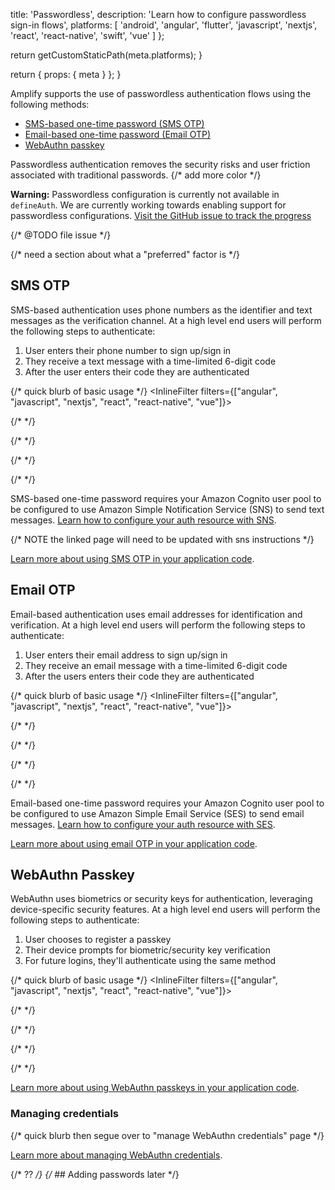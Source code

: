 
  title: 'Passwordless',
  description: 'Learn how to configure passwordless sign-in flows',
  platforms: [
    'android',
    'angular',
    'flutter',
    'javascript',
    'nextjs',
    'react',
    'react-native',
    'swift',
    'vue'
  ]
};

  return getCustomStaticPath(meta.platforms);
}

  return {
    props: {
      meta
    }
  };
}

Amplify supports the use of passwordless authentication flows using the following methods:

- [SMS-based one-time password (SMS OTP)](#sms-otp)
- [Email-based one-time password (Email OTP)](#email-otp)
- [WebAuthn passkey](#webauthn-passkey)

Passwordless authentication removes the security risks and user friction associated with traditional passwords.
{/* add more color */}

<Callout warning>

**Warning:** Passwordless configuration is currently not available in `defineAuth`. We are currently working towards enabling support for passwordless configurations. [Visit the GitHub issue to track the progress](https://link-to-backend-issue)

{/* @TODO file issue */}

</Callout>

{/* need a section about what a "preferred" factor is */}

## SMS OTP

SMS-based authentication uses phone numbers as the identifier and text messages as the verification channel. At a high level end users will perform the following steps to authenticate:

1. User enters their phone number to sign up/sign in
2. They receive a text message with a time-limited 6-digit code
3. After the user enters their code they are authenticated

{/* quick blurb of basic usage */}
<InlineFilter filters={["angular", "javascript", "nextjs", "react", "react-native", "vue"]}>

{/*  */}

</InlineFilter>
<InlineFilter filters={["android"]}>

{/*  */}

</InlineFilter>
<InlineFilter filters={["flutter"]}>

{/*  */}

</InlineFilter>
<InlineFilter filters={["swift"]}>

{/*  */}

</InlineFilter>

<Callout info>

SMS-based one-time password requires your Amazon Cognito user pool to be configured to use Amazon Simple Notification Service (SNS) to send text messages. [Learn how to configure your auth resource with SNS](/[platform]/build-a-backend/auth/moving-to-production/#sms).

{/* NOTE the linked page will need to be updated with sns instructions */}

</Callout>

[Learn more about using SMS OTP in your application code](/[platform]/build-a-backend/auth/connect-your-frontend/sign-in/#sms-otp).

## Email OTP

Email-based authentication uses email addresses for identification and verification. At a high level end users will perform the following steps to authenticate:

1. User enters their email address to sign up/sign in
2. They receive an email message with a time-limited 6-digit code
3. After the users enters their code they are authenticated

{/* quick blurb of basic usage */}
<InlineFilter filters={["angular", "javascript", "nextjs", "react", "react-native", "vue"]}>

{/*  */}

</InlineFilter>
<InlineFilter filters={["android"]}>

{/*  */}

</InlineFilter>
<InlineFilter filters={["flutter"]}>

{/*  */}

</InlineFilter>
<InlineFilter filters={["swift"]}>

{/*  */}

</InlineFilter>

<Callout info>

Email-based one-time password requires your Amazon Cognito user pool to be configured to use Amazon Simple Email Service (SES) to send email messages. [Learn how to configure your auth resource with SES](/[platform]/build-a-backend/auth/moving-to-production/#email).

</Callout>

[Learn more about using email OTP in your application code](/[platform]/build-a-backend/auth/connect-your-frontend/sign-in/#email-otp).

## WebAuthn Passkey

WebAuthn uses biometrics or security keys for authentication, leveraging device-specific security features. At a high level end users will perform the following steps to authenticate:

1. User chooses to register a passkey
2. Their device prompts for biometric/security key verification
3. For future logins, they'll authenticate using the same method

{/* quick blurb of basic usage */}
<InlineFilter filters={["angular", "javascript", "nextjs", "react", "react-native", "vue"]}>

{/*  */}

</InlineFilter>
<InlineFilter filters={["android"]}>

{/*  */}

</InlineFilter>
<InlineFilter filters={["flutter"]}>

{/*  */}

</InlineFilter>
<InlineFilter filters={["swift"]}>

{/*  */}

</InlineFilter>

[Learn more about using WebAuthn passkeys in your application code](/[platform]/build-a-backend/auth/connect-your-frontend/sign-in/#webauthn-passkeys).

### Managing credentials

{/* quick blurb then segue over to "manage WebAuthn credentials" page */}

[Learn more about managing WebAuthn credentials](/[platform]/build-a-backend/auth/manage-users/manage-webauthn-credentials).

{/* ?? */}
{/* ## Adding passwords later */}
